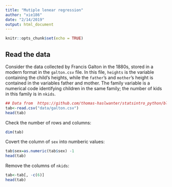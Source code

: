 ```yaml
---
title: "Mutiple lenear regression"
author: "xie186"
date: "2/14/2019"
output: html_document
---
```


```r
knitr::opts_chunk$set(echo = TRUE)
```

## Read the data

Consider the data collected by Francis Galton in the 1880s, stored in a modern format in the `galton.csv` file. In this file, `heights` is the variable containing the child’s heights, while the `father`’s and `mother`’s height is contained in the variables father and mother.
The family variable is a numerical code identifying children in the same family; the number of kids in this family is in `nkids`.



```r
## Data from  https://github.com/thomas-haslwanter/statsintro_python/blob/master/ISP/Code_Quantlets/08_TestsMeanValues/anovaOneway/galton.csv
tab<-read.csv("data/galton.csv")
head(tab)
```

Check the number of rows and columns:

```r
dim(tab)
```

Covert the column of `sex` into numberic values:

```r
tab$sex=as.numeric(tab$sex) -1 
head(tab)
```
Remove the columns of `nkids`: 

```r
tab<-tab[, -c(6)]
head(tab)
```
